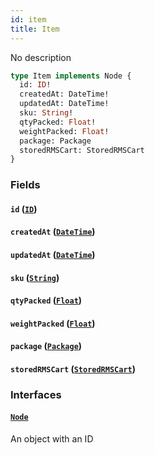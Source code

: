 ```yaml
---
id: item
title: Item
---
```


No description

```graphql
type Item implements Node {
  id: ID!
  createdAt: DateTime!
  updatedAt: DateTime!
  sku: String!
  qtyPacked: Float!
  weightPacked: Float!
  package: Package
  storedRMSCart: StoredRMSCart
}
```

### Fields

#### `id` ([`ID`](../order-view-service/scalars/id))

#### `createdAt` ([`DateTime`](../order-view-service/scalars/date-time))

#### `updatedAt` ([`DateTime`](../order-view-service/scalars/date-time))

#### `sku` ([`String`](../order-view-service/scalars/string))

#### `qtyPacked` ([`Float`](../order-view-service/scalars/float))

#### `weightPacked` ([`Float`](../order-view-service/scalars/float))

#### `package` ([`Package`](../order-view-service/objects/package))

#### `storedRMSCart` ([`StoredRMSCart`](../order-view-service/objects/stored-rmscart))

### Interfaces

#### [`Node`](../order-view-service/interfaces/node)

An object with an ID
